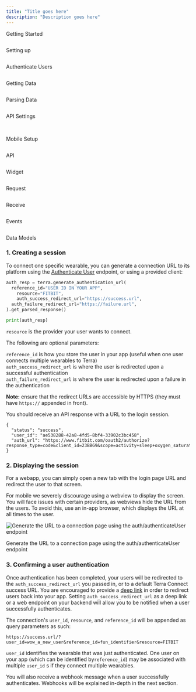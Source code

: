 ```yaml
---
title: "Title goes here"
description: "Description goes here"
---
```

Getting Started  
  
<img className="block" src="images/terradocs_s3_eu_west_2_amazonaws_com/_icons_getting_started.png" alt="" />

Setting up  
  
<img className="block" src="images/terradocs_s3_eu_west_2_amazonaws_com/_icons_install_on_backend.png" alt="" />

Authenticate Users  
  
<img className="block" src="images/terradocs_s3_eu_west_2_amazonaws_com/_icons_authenticate_users.png" alt="" />

Getting Data  
  
<img className="block" src="images/terradocs_s3_eu_west_2_amazonaws_com/_icons_receive_data.png" alt="" />

Parsing Data  
  
<img className="block" src="images/terradocs_s3_eu_west_2_amazonaws_com/_icons_understand_our_data.png" alt="" />

API Settings  
  
<img className="block" src="images/terradocs_s3_eu_west_2_amazonaws_com/_icons_customise_terra.png" alt="" />

<img className="block" src="images/terradocs_s3_eu_west_2_amazonaws_com/_icons_manage_integrations.png" alt="" />  
  
Mobile Setup

<img className="block" src="images/terradocs_s3_eu_west_2_amazonaws_com/_icons_api_data_models.png" alt="" />  
  
API

<img className="block" src="images/terradocs_s3_eu_west_2_amazonaws_com/_icons_widget.png" alt="" />  
  
Widget

<img className="block" src="images/terradocs_s3_eu_west_2_amazonaws_com/_icons_historical_data.png" alt="" />  
  
Request

<img className="block" src="images/terradocs_s3_eu_west_2_amazonaws_com/_icons_new_data.png" alt="" />  
  
Receive

<img className="block" src="images/terradocs_s3_eu_west_2_amazonaws_com/_icons_event_types.png" alt="" />  
  
Events

<img className="block" src="images/terradocs_s3_eu_west_2_amazonaws_com/_icons_api_data_models.png" alt="" />  
  
Data Models

### 1\. Creating a session

To connect one specific wearable, you can generate a connection URL to its platform using the [Authenticate User](/reference/authenticate-user)
 endpoint, or using a provided client:

```python
auth_resp = terra.generate_authentication_url(
  reference_id="USER ID IN YOUR APP",
	resource="FITBIT",
	auth_success_redirect_url="https://success.url",
  auth_failure_redirect_url="https://failure.url",
).get_parsed_response()

print(auth_resp)

```

`resource` is the provider your user wants to connect.

The following are optional parameters:

`reference_id` is how you store the user in your app (useful when one user connects multiple wearables to Terra)  
`auth_success_redirect_url` is where the user is redirected upon a successful authentication  
`auth_failure_redirect_url` is where the user is redirected upon a failure in the authentication

**Note:** ensure that the redirect URLs are accessible by HTTPS (they must have `https://` appended in front).

You should receive an API response with a URL to the login session.

```
{
  "status": "success",
  "user_id": "ae538288-42a8-4fd5-8bf4-33902c3bc458",
  "auth_url": "https://www.fitbit.com/oauth2/authorize?response_type=code&client_id=23BBG9&scope=activity+sleep+oxygen_saturation+settings+location+cardio_fitness+respiratory_rate+weight+heartrate+nutrition+profile+electrocardiogram+temperature&state=Qo882bdoTlZ6bE34PmCJDV8L67Wo4g"
}

```

### 2\. Displaying the session

For a webapp, you can simply open a new tab with the login page URL and redirect the user to that screen.

For mobile we severely discourage using a webview to display the screen. You will face issues with certain providers, as webviews hide the URL from the users. To avoid this, use an in-app browser, which displays the URL at all times to the user.

<img className="block" src="images/files_readme_io/_f8b5a2d_image.png" alt="Generate the URL to a connection page using the auth/authenticateUser endpoint" />

Generate the URL to a connection page using the auth/authenticateUser endpoint

### 3\. Confirming a user authentication

Once authentication has been completed, your users will be redirected to the `auth_success_redirect_url` you passed in, or to a default Terra Connect success URL. You are encouraged to provide a [deep link](https://developer.apple.com/ios/universal-links/)
 in order to redirect users back into your app. Setting `auth_success_redirect_url` as a deep link or a web endpoint on your backend will allow you to be notified when a user successfully authenticates.

The connection's `user_id`, `resource`, and `reference_id` will be appended as query parameters as such:

`https://success.url/?user_id=wow_a_new_user&reference_id=fun_identifier&resource=FITBIT`

`user_id` identifies the wearable that was just authenticated. One user on your app (which can be identified by`reference_id`) may be associated with multiple `user_id` s if they connect multiple wearables.

You will also receive a webhook message when a user successfully authenticates. Webhooks will be explained in-depth in the next section.

